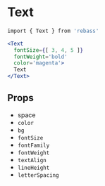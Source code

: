 
# Text

```sh
import { Text } from 'rebass'
```

```.jsx
<Text
  fontSize={[ 3, 4, 5 ]}
  fontWeight='bold'
  color='magenta'>
  Text
</Text>
```

## Props

- space
- `color`
- `bg`
- `fontSize`
- `fontFamily`
- `fontWeight`
- `textAlign`
- `lineHeight`
- `letterSpacing`

